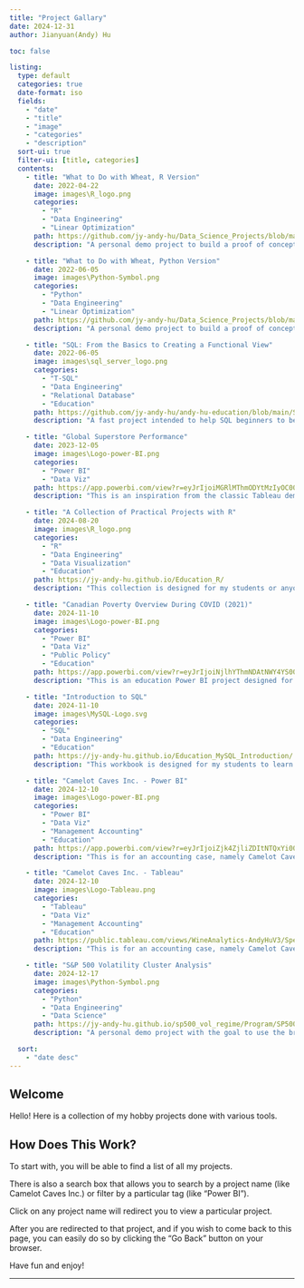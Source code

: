 ```yaml
---
title: "Project Gallary"
date: 2024-12-31
author: Jianyuan(Andy) Hu

toc: false

listing: 
  type: default
  categories: true
  date-format: iso
  fields: 
    - "date"
    - "title"
    - "image"
    - "categories"
    - "description"
  sort-ui: true
  filter-ui: [title, categories]
  contents: 
    - title: "What to Do with Wheat, R Version"
      date: 2022-04-22
      image: images\R_logo.png
      categories: 
        - "R"
        - "Data Engineering"
        - "Linear Optimization"
      path: https://github.com/jy-andy-hu/Data_Science_Projects/blob/main/What_to_Do_with_Wheat/What_to_Do_with_Wheat_R_Version.ipynb
      description: "A personal demo project to build a proof of concept for inventory purchase optimizer. Both R and Python versions are available. This is R version."

    - title: "What to Do with Wheat, Python Version"
      date: 2022-06-05
      image: images\Python-Symbol.png
      categories: 
        - "Python"
        - "Data Engineering"
        - "Linear Optimization"
      path: https://github.com/jy-andy-hu/Data_Science_Projects/blob/main/What_to_Do_with_Wheat/What_to_Do_with_Wheat.ipynb
      description: "A personal demo project to build a proof of concept for inventory purchase optimizer. Both R and Python versions are available. This is Python version."

    - title: "SQL: From the Basics to Creating a Functional View"
      date: 2022-06-05
      image: images\sql_server_logo.png
      categories: 
        - "T-SQL"
        - "Data Engineering"
        - "Relational Database"
        - "Education"
      path: https://github.com/jy-andy-hu/andy-hu-education/blob/main/SQL/AdventureWorks/SQL_Basics_Create_Useful_Compensation_View.ipynb
      description: "A fast project intended to help SQL beginners to being highly functional, through a practical practical use case, modelled by AdventureWorks (Microsoft) demo database."    

    - title: "Global Superstore Performance"
      date: 2023-12-05
      image: images\Logo-power-BI.png
      categories: 
        - "Power BI"
        - "Data Viz"
      path: https://app.powerbi.com/view?r=eyJrIjoiMGRlMThmODYtMzIyOC00NmJhLTliZGEtNTMzYWM0NGE5N2Q4IiwidCI6IjJlYTIwYzQ3LTNlZjUtNDNkNy1iZWQ3LWIwNDBmYzBhMzkyNiIsImMiOjZ9
      description: "This is an inspiration from the classic Tableau demo project - Global Superstore reimagined and expressed in Power BI."

    - title: "A Collection of Practical Projects with R"
      date: 2024-08-20
      image: images\R_logo.png
      categories: 
        - "R"
        - "Data Engineering"
        - "Data Visualization"
        - "Education"
      path: https://jy-andy-hu.github.io/Education_R/
      description: "This collection is designed for my students or anyone who want to be productive and analytical with R through a series of practical data projects."

    - title: "Canadian Poverty Overview During COVID (2021)"
      date: 2024-11-10
      image: images\Logo-power-BI.png
      categories: 
        - "Power BI"
        - "Data Viz"
        - "Public Policy"
        - "Education"
      path: https://app.powerbi.com/view?r=eyJrIjoiNjlhYThmNDAtNWY4YS00ZTFkLTlkMDYtZjJmYTQwNzZjNWI5IiwidCI6IjJlYTIwYzQ3LTNlZjUtNDNkNy1iZWQ3LWIwNDBmYzBhMzkyNiIsImMiOjZ9
      description: "This is an education Power BI project designed for students who are in Master of Public Admin program and are brand new to Power BI. Data used from Statistics Canada, Consumer Income Survey (2021)."

    - title: "Introduction to SQL"
      date: 2024-11-10
      image: images\MySQL-Logo.svg
      categories: 
        - "SQL"
        - "Data Engineering"
        - "Education"
      path: https://jy-andy-hu.github.io/Education_MySQL_Introduction/
      description: "This workbook is designed for my students to learn basics of SQL using MySQL database as the database environment."

    - title: "Camelot Caves Inc. - Power BI"
      date: 2024-12-10
      image: images\Logo-power-BI.png
      categories: 
        - "Power BI"
        - "Data Viz"
        - "Management Accounting"
        - "Education"
      path: https://app.powerbi.com/view?r=eyJrIjoiZjk4ZjliZDItNTQxYi00ZWM5LTg2YzItMmUyZDdiNmY3OTYyIiwidCI6IjJlYTIwYzQ3LTNlZjUtNDNkNy1iZWQ3LWIwNDBmYzBhMzkyNiIsImMiOjZ9
      description: "This is for an accounting case, namely Camelot Caves Inc. See 'Visual Analytics for Camelot Caves Inc. (CCI)' in 'For Education' section for more details."

    - title: "Camelot Caves Inc. - Tableau"
      date: 2024-12-10
      image: images\Logo-Tableau.png
      categories: 
        - "Tableau"
        - "Data Viz"
        - "Management Accounting"
        - "Education"
      path: https://public.tableau.com/views/WineAnalytics-AndyHuV3/SpeicalNotes?:language=en-GB&:sid=&:redirect=auth&:display_count=n&:origin=viz_share_link
      description: "This is for an accounting case, namely Camelot Caves Inc. See 'Visual Analytics for Camelot Caves Inc. (CCI)' in 'For Education' section for more details."

    - title: "S&P 500 Volatility Cluster Analysis"
      date: 2024-12-17
      image: images\Python-Symbol.png
      categories: 
        - "Python"
        - "Data Engineering"
        - "Data Science"
      path: https://jy-andy-hu.github.io/sp500_vol_regime/Program/SP500_Vol_Clussters.html
      description: "A personal demo project with the goal to use the broad stock index S&P500 to model and understand the index volatility levels."

  sort: 
    - "date desc"
---
```


## Welcome

Hello! Here is a collection of my hobby projects done with various tools.

## How Does This Work?

To start with, you will be able to find a list of all my projects. 

There is also a search box that allows you to search by a project name (like Camelot Caves Inc.) or filter by a particular tag (like "Power BI").

Click on any project name will redirect you to view a particular project.

After you are redirected to that project, and if you wish to come back to this page, you can easily do so by clicking the "Go Back" button on your browser. 

Have fun and enjoy! 

-------

